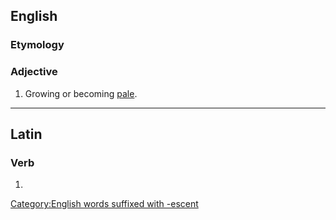 ==English==

===Etymology===
{{rfe|lang=en}}

===Adjective===
{{en-adj}}

# Growing or becoming [[pale]].

[[Category:English words suffixed with -escent]]

----

==Latin==

===Verb===
{{la-verb-form|pallēscent}}

# {{inflection of|pallēscō||3|p|futr|actv|indc|lang=la}}